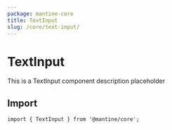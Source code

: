```yaml
---
package: mantine-core
title: TextInput
slug: /core/text-input/
---
```



# TextInput

This is a TextInput component description placeholder

<PageHeader
  source="mantine-core/src/TextInput/TextInput.tsx"
  docs="core/TextInput.mdx"
  package="@mantine/core"
/>

## Import

```tsx
import { TextInput } from '@mantine/core';
```

<PropsTable component="TextInput" />
